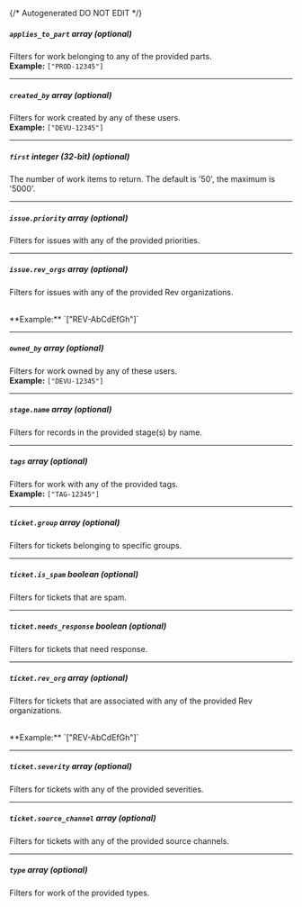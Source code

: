 {/* Autogenerated DO NOT EDIT  */}
##### `applies_to_part` _array (optional)_
Filters for work belonging to any of the provided parts.
<br/>
**Example:** `["PROD-12345"]`

---
##### `created_by` _array (optional)_
Filters for work created by any of these users.
<br/>
**Example:** `["DEVU-12345"]`

---
##### `first` _integer (32-bit) (optional)_
The number of work items to return. The default is '50', the maximum
is '5000'.


---
##### `issue.priority` _array (optional)_
Filters for issues with any of the provided priorities.

---
##### `issue.rev_orgs` _array (optional)_
Filters for issues with any of the provided Rev organizations.

<br/>
**Example:** `["REV-AbCdEfGh"]`

---
##### `owned_by` _array (optional)_
Filters for work owned by any of these users.
<br/>
**Example:** `["DEVU-12345"]`

---
##### `stage.name` _array (optional)_
Filters for records in the provided stage(s) by name.

---
##### `tags` _array (optional)_
Filters for work with any of the provided tags.
<br/>
**Example:** `["TAG-12345"]`

---
##### `ticket.group` _array (optional)_
Filters for tickets belonging to specific groups.

---
##### `ticket.is_spam` _boolean (optional)_
Filters for tickets that are spam.

---
##### `ticket.needs_response` _boolean (optional)_
Filters for tickets that need response.

---
##### `ticket.rev_org` _array (optional)_
Filters for tickets that are associated with any of the provided Rev
organizations.

<br/>
**Example:** `["REV-AbCdEfGh"]`

---
##### `ticket.severity` _array (optional)_
Filters for tickets with any of the provided severities.

---
##### `ticket.source_channel` _array (optional)_
Filters for tickets with any of the provided source channels.


---
##### `type` _array (optional)_
Filters for work of the provided types.


